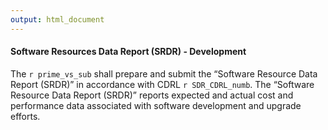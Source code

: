 ```yaml
---
output: html_document
---
```

#### Software Resources Data Report (SRDR) - Development
The `r prime_vs_sub` shall prepare and submit the "Software Resource Data Report (SRDR)" in accordance with CDRL `r SDR_CDRL_numb`. The "Software Resource Data Report (SRDR)" reports expected and actual cost and performance data associated with software development and upgrade efforts.  
